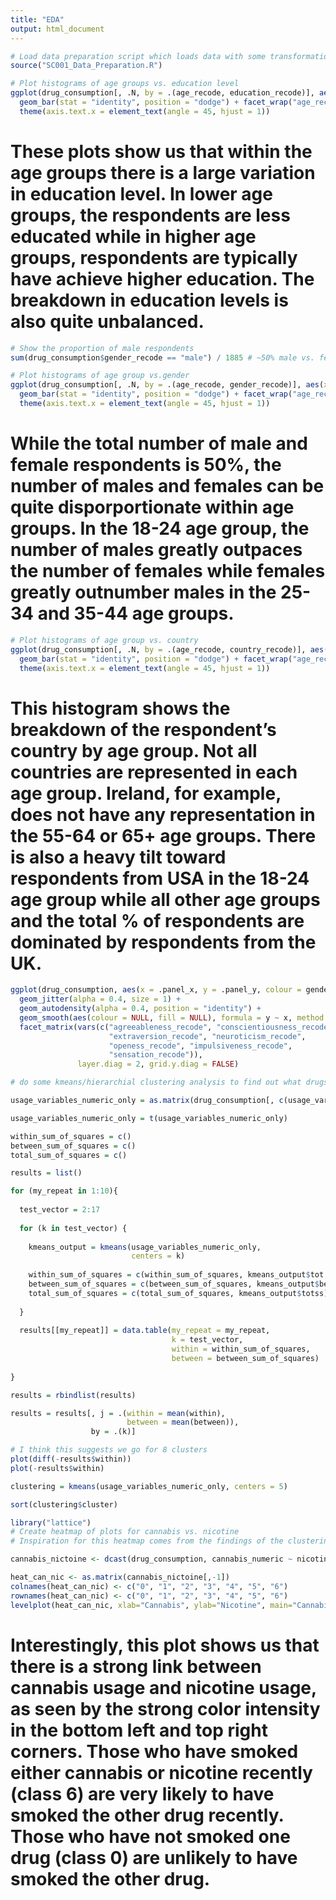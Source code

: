 ```yaml
---
title: "EDA"
output: html_document
---
```


```r
# Load data preparation script which loads data with some transformations
source("SC001_Data_Preparation.R")
```

```r
# Plot histograms of age groups vs. education level
ggplot(drug_consumption[, .N, by = .(age_recode, education_recode)], aes(x = education_recode, y = N)) +
  geom_bar(stat = "identity", position = "dodge") + facet_wrap("age_recode", scales = "free") +
  theme(axis.text.x = element_text(angle = 45, hjust = 1))
```
# These plots show us that within the age groups there is a large variation in education level. In lower age groups, the respondents are less educated while in higher age groups, respondents are typically have achieve higher education. The breakdown in education levels is also quite unbalanced.


```r
# Show the proportion of male respondents
sum(drug_consumption$gender_recode == "male") / 1885 # ~50% male vs. female in total

# Plot histograms of age group vs.gender
ggplot(drug_consumption[, .N, by = .(age_recode, gender_recode)], aes(x = gender_recode, y = N)) +
  geom_bar(stat = "identity", position = "dodge") + facet_wrap("age_recode", scales = "free") +
  theme(axis.text.x = element_text(angle = 45, hjust = 1))
```
# While the total number of male and female respondents is 50%, the number of males and females can be quite disporportionate within age groups. In the 18-24 age group, the number of males greatly outpaces the number of females while females greatly outnumber males in the 25-34 and 35-44 age groups.


```r
# Plot histograms of age group vs. country
ggplot(drug_consumption[, .N, by = .(age_recode, country_recode)], aes(x = country_recode, y = N)) +
  geom_bar(stat = "identity", position = "dodge") + facet_wrap("age_recode", scales = "free") +
  theme(axis.text.x = element_text(angle = 45, hjust = 1))
```
# This histogram shows the breakdown of the respondent's country by age group. Not all countries are represented in each age group. Ireland, for example, does not have any representation in the 55-64 or 65+ age groups. There is also a heavy tilt toward respondents from USA in the 18-24 age group while all other age groups and the total % of respondents are dominated by respondents from the UK.


```r
ggplot(drug_consumption, aes(x = .panel_x, y = .panel_y, colour = gender_recode, fill = gender_recode)) + 
  geom_jitter(alpha = 0.4, size = 1) +
  geom_autodensity(alpha = 0.4, position = "identity") +
  geom_smooth(aes(colour = NULL, fill = NULL), formula = y ~ x, method = "loess") + 
  facet_matrix(vars(c("agreeableness_recode", "conscientiousness_recode",
                      "extraversion_recode", "neuroticism_recode",
                      "openess_recode", "impulsiveness_recode",
                      "sensation_recode")),
               layer.diag = 2, grid.y.diag = FALSE)
```


```r
# do some kmeans/hierarchial clustering analysis to find out what drugs show a usage pattern similar to heroin. Group these drugs together as our predicted case.

usage_variables_numeric_only = as.matrix(drug_consumption[, c(usage_variables_numeric), with = F])

usage_variables_numeric_only = t(usage_variables_numeric_only)

within_sum_of_squares = c()
between_sum_of_squares = c()
total_sum_of_squares = c()

results = list()

for (my_repeat in 1:10){
  
  test_vector = 2:17
  
  for (k in test_vector) {
    
    kmeans_output = kmeans(usage_variables_numeric_only, 
                           centers = k)
    
    within_sum_of_squares = c(within_sum_of_squares, kmeans_output$tot.withinss)
    between_sum_of_squares = c(between_sum_of_squares, kmeans_output$betweenss)
    total_sum_of_squares = c(total_sum_of_squares, kmeans_output$totss)
    
  }
  
  results[[my_repeat]] = data.table(my_repeat = my_repeat, 
                                    k = test_vector, 
                                    within = within_sum_of_squares, 
                                    between = between_sum_of_squares)
  
}

results = rbindlist(results)

results = results[, j = .(within = mean(within),
                          between = mean(between)), 
                  by = .(k)]

# I think this suggests we go for 8 clusters
plot(diff(-results$within))
plot(-results$within)

clustering = kmeans(usage_variables_numeric_only, centers = 5)

sort(clustering$cluster)
```



```r
library("lattice")
# Create heatmap of plots for cannabis vs. nicotine
# Inspiration for this heatmap comes from the findings of the clustering analysis. These drugs belong to the same class and appear to be similar in that they both involve smoking

cannabis_nictoine <- dcast(drug_consumption, cannabis_numeric ~ nicotine_numeric, fun.aggregate = length, value.var = "id")

heat_can_nic <- as.matrix(cannabis_nictoine[,-1])
colnames(heat_can_nic) <- c("0", "1", "2", "3", "4", "5", "6")
rownames(heat_can_nic) <- c("0", "1", "2", "3", "4", "5", "6")
levelplot(heat_can_nic, xlab="Cannabis", ylab="Nicotine", main="Cannabis vs. Nicotine Usage")

```
# Interestingly, this plot shows us that there is a strong link between cannabis usage and nicotine usage, as seen by the strong color intensity in the bottom left and top right corners. Those who have smoked either cannabis or nicotine recently (class 6) are very likely to have smoked the other drug recently. Those who have not smoked one drug (class 0) are unlikely to have smoked the other drug.




